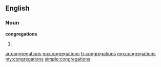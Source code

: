 ==English==

===Noun===
'''congregations'''

# {{plural of|congregation}}

[[ar:congregations]]
[[eo:congregations]]
[[fr:congregations]]
[[mg:congregations]]
[[my:congregations]]
[[simple:congregations]]